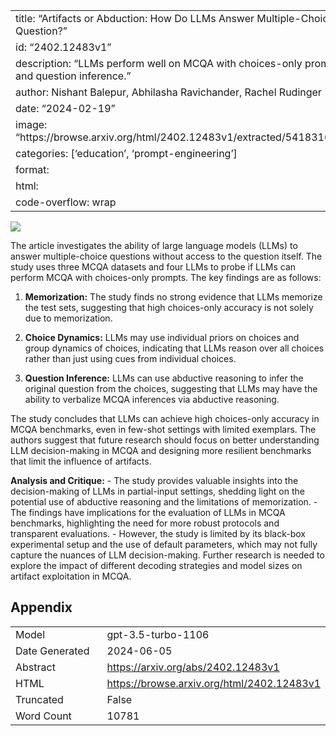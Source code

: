 
---
title: "Artifacts or Abduction: How Do LLMs Answer Multiple-Choice Questions Without the Question?"
id: "2402.12483v1"
description: "LLMs perform well on MCQA with choices-only prompts, using group dynamics and question inference."
author: Nishant Balepur, Abhilasha Ravichander, Rachel Rudinger
date: "2024-02-19"
image: "https://browse.arxiv.org/html/2402.12483v1/extracted/5418316/data/full_vs_artifact1.png"
categories: ['education', 'prompt-engineering']
format:
  html:
    code-overflow: wrap
---

![](https://browse.arxiv.org/html/2402.12483v1/extracted/5418316/data/full_vs_artifact1.png)

The article investigates the ability of large language models (LLMs) to answer multiple-choice questions without access to the question itself. The study uses three MCQA datasets and four LLMs to probe if LLMs can perform MCQA with choices-only prompts. The key findings are as follows:

1. **Memorization:** The study finds no strong evidence that LLMs memorize the test sets, suggesting that high choices-only accuracy is not solely due to memorization.

2. **Choice Dynamics:** LLMs may use individual priors on choices and group dynamics of choices, indicating that LLMs reason over all choices rather than just using cues from individual choices.

3. **Question Inference:** LLMs can use abductive reasoning to infer the original question from the choices, suggesting that LLMs may have the ability to verbalize MCQA inferences via abductive reasoning.

The study concludes that LLMs can achieve high choices-only accuracy in MCQA benchmarks, even in few-shot settings with limited exemplars. The authors suggest that future research should focus on better understanding LLM decision-making in MCQA and designing more resilient benchmarks that limit the influence of artifacts.

**Analysis and Critique:**
- The study provides valuable insights into the decision-making of LLMs in partial-input settings, shedding light on the potential use of abductive reasoning and the limitations of memorization.
- The findings have implications for the evaluation of LLMs in MCQA benchmarks, highlighting the need for more robust protocols and transparent evaluations.
- However, the study is limited by its black-box experimental setup and the use of default parameters, which may not fully capture the nuances of LLM decision-making. Further research is needed to explore the impact of different decoding strategies and model sizes on artifact exploitation in MCQA.

## Appendix

|          |          |
|----------|----------|
| Model     | gpt-3.5-turbo-1106       |
| Date Generated     | 2024-06-05       |
| Abstract | [https://arxiv.org/abs/2402.12483v1](https://arxiv.org/abs/2402.12483v1)        |
| HTML     | [https://browse.arxiv.org/html/2402.12483v1](https://browse.arxiv.org/html/2402.12483v1)       |
| Truncated       | False       |
| Word Count       | 10781       |